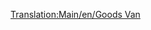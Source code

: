 [[Translation:Main/en/Goods Van]]{{Template:Vagoni/It
|Name=Vagone beni
|NormalCost=€ 2.226
|NormalWeight=21 / 33 t
|Picture=[[File:en/Goodsvan.png]]
|NormalCapacity=25 casse di merci
|MonoCost="
|MonoWeight=21 / 36 t
|MonoCapacity=30 casse di merci
|MagCost="
|MagWeight=21 / 37 t
|MagCapacity=32 casse di merci
|Description=Il carro merci è concepito per il trasporto generico di [[Main/it/Merci|merci]], principlamente prodotte dalle industrie e indirizzate alle città. Questo carro è disponibile per il clima [[Main/en/Clima#Temperato|temperato]], [[Main/en/Clima#Sub-artico|sub-artico]] e [[Main/en/Clima#Tropicale|tropicale]].
}}